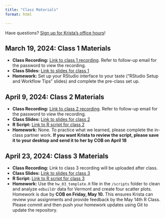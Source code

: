 ```yaml
---
title: "Class Materials"
format: html

---
```


Have questions? [Sign up for Krista's office hours](https://calendar.app.google/aYywwCLgS8XwKK7H9)! 

## March 19, 2024: Class 1 Materials

- **Class Recording:** [Link to class 1 recording](https://vimeo.com/925123310). Refer to follow-up email for the password to view the recording. 
- **Class Slides:** [Link to slides for class 1](https://bellwetherorg.github.io/quant_plc_rclass/slides/class_1/class_1.html)
- **Homework:** Set up your RStudio interface to your taste ("RStudio Setup and Workflow Tips" slides) and complete the pre-class set up. 

## April 9, 2024: Class 2 Materials 

- **Class Recording:** [Link to class 2 recording](https://vimeo.com/932587660?share=copy). Refer to follow-up email for the password to view the recording. 
- **Class Slides:** [Link to slides for class 2](https://bellwetherorg.github.io/quant_plc_rclass/slides/class_2/class_2.html)
- **R Script:** [Link to R script for class 2](https://gist.github.com/kkaput23/bbe57b6121901b98644639d8f1528e3d)
- **Homework:** None. To practice what we learned, please complete the in-class partner work. **If you want Krista to review the script, please save it to your desktop and send it to her by COB on April 18**

## April 23, 2024: Class 3 Materials 

- **Class Recording:** Link to class 3 recording will be uploaded after class. 
- **Class Slides:** [Link to slides for class 3](https://bellwetherorg.github.io/quant_plc_rclass/slides/class_3/class_3.html)
- **R Script:** [Link to R script for class 3](https://gist.github.com/kkaput23/9ada2aa32f017eba94ccaa02c0207717)
- **Homework:** Use the `hw_03_template.R` file in the `/scripts` folder to clean and analyze `edbuildr` data for Vermont and create four scatter plots. Homework is due by **COB on Friday, May 10.** This ensures Krista can review your assignments and provide feedback by the May 14th R Class. Please commit and then push your homework updates using Git to update the repository.



